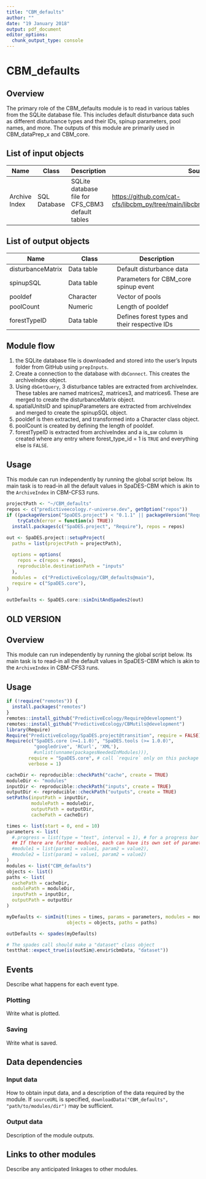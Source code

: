 ```yaml
---
title: "CBM_defaults"
author: ""
date: "19 January 2018"
output: pdf_document
editor_options: 
  chunk_output_type: console
---
```


# CBM_defaults

## Overview

The primary role of the CBM_defaults module is to read in various tables from the SQLite database file. This includes default disturbance data such as different disturbance types and their IDs, spinup parameters, pool names, and more. The outputs of this module are primarily used in CBM_dataPrep_x and CBM_core.

## List of input objects

| Name          | Class        | Description                                      | Source                                                                            |
|-----------------|-----------------|--------------------|-------------------|
| Archive Index | SQL Database | SQLite database file for CFS_CBM3 default tables | <https://github.com/cat-cfs/libcbm_py/tree/main/libcbm/resources/cbm_defaults_db> |

## List of output objects

| Name              | Class      | Description                                   |
|-------------------|-------------------|----------------------------------|
| disturbanceMatrix | Data table | Default disturbance data                      |
| spinupSQL         | Data table | Parameters for CBM_core spinup event          |
| pooldef           | Character  | Vector of pools                            |
| poolCount         | Numeric    | Length of pooldef                          |
| forestTypeID      | Data table | Defines forest types and their respective IDs |

## Module flow

1.  the SQLite database file is downloaded and stored into the user's Inputs folder from GitHub using `prepInputs`.
2.  Create a connection to the database with `dbConnect`. This creates the archiveIndex object.
3.  Using `dbGetQuery`, 3 disturbance tables are extracted from archiveIndex. These tables are named matrices2, matrices3, and matrices6. These are merged to create the disturbanceMatrix object.
4.  spatialUnitsID and spinupParameters are extracted from archiveIndex and merged to create the spinupSQL object.
5.  pooldef is then extracted, and transformed into a Character class object.
6.  poolCount is created by defining the length of pooldef.
7.  forestTypeID is extracted from archiveIndex and a is_sw column is created where any entry where forest_type_id = 1 is `TRUE` and everything else is `FALSE`.

## Usage
This module can run independently by running the global script below. Its main task is to read-in all the default values in SpaDES-CBM which is akin to the `ArchiveIndex` in CBM-CFS3 runs.

```r
projectPath <- "~/CBM_defaults"
repos <- c("predictiveecology.r-universe.dev", getOption("repos"))
if ((packageVersion("SpaDES.project") < "0.1.1" || packageVersion("Require") < "1.0.1.9002") |>
    tryCatch(error = function(x) TRUE))
  install.packages(c("SpaDES.project", "Require"), repos = repos)

out <- SpaDES.project::setupProject(
  paths = list(projectPath = projectPath),
  
  options = options(
    repos = c(repos = repos),
    reproducible.destinationPath = "inputs"
  ),
  modules =  c("PredictiveEcology/CBM_defaults@main"),
  require = c("SpaDES.core"),
)

outDefaults <- SpaDES.core::simInitAndSpades2(out)
```


## OLD VERSION

## Overview

This module can run independently by running the global script below. Its main task is to read-in all the default values in SpaDES-CBM which is akin to the `ArchiveIndex` in CBM-CFS3 runs.

## Usage

```r
if (!require("remotes")) {
  install.packages("remotes")
}
remotes::install_github("PredictiveEcology/Require@development")
remotes::install_github("PredictiveEcology/CBMutils@development")
library(Require)
Require("PredictiveEcology/SpaDES.project@transition", require = FALSE)
Require(c("SpaDES.core (>=1.1.0)", "SpaDES.tools (>= 1.0.0)",
          "googledrive", 'RCurl', 'XML'),
          #unlist(unname(packagesNeededInModules))),
        require = "SpaDES.core", # call `require` only on this package (same as `library`)
        verbose = 1)

cacheDir <- reproducible::checkPath("cache", create = TRUE)
moduleDir <- "modules"
inputDir <- reproducible::checkPath("inputs", create = TRUE)
outputDir <- reproducible::checkPath("outputs", create = TRUE)
setPaths(inputPath = inputDir, 
         modulePath = moduleDir, 
         outputPath = outputDir, 
         cachePath = cacheDir)

times <- list(start = 0, end = 10)
parameters <- list(
  #.progress = list(type = "text", interval = 1), # for a progress bar
  ## If there are further modules, each can have its own set of parameters:
  #module1 = list(param1 = value1, param2 = value2),
  #module2 = list(param1 = value1, param2 = value2)
)
modules <- list("CBM_defaults")
objects <- list()
paths <- list(
  cachePath = cacheDir,
  modulePath = moduleDir,
  inputPath = inputDir,
  outputPath = outputDir
)

myDefaults <- simInit(times = times, params = parameters, modules = modules,
                      objects = objects, paths = paths)

outDefaults <- spades(myDefaults)
```

```r
# The spades call should make a "dataset" class object
testthat::expect_true(is(outSim@.envir$cbmData, "dataset"))
```

## Events

Describe what happens for each event type.

### Plotting

Write what is plotted.

### Saving

Write what is saved.

## Data dependencies

### Input data

How to obtain input data, and a description of the data required by the module. If `sourceURL` is specified, `downloadData("CBM_defaults", "path/to/modules/dir")` may be sufficient.

### Output data

Description of the module outputs.

## Links to other modules

Describe any anticipated linkages to other modules.

